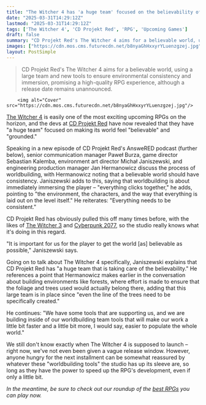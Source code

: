 ```yaml
---
title: "The Witcher 4 has 'a huge team' focused on the believability of the RPG's world, because even things like trees and foliage always need to belong"
date: "2025-03-31T14:29:12Z"
lastmod: "2025-03-31T14:29:12Z"
tags: ['The Witcher 4', 'CD Projekt Red', 'RPG', 'Upcoming Games']
draft: false
summary: "CD Projekt Red's The Witcher 4 aims for a believable world, using a large team and new tools to ensure environmental consistency and immersion, promising a high-quality RPG experience, although a release date remains unannounced."
images: ["https://cdn.mos.cms.futurecdn.net/b8nyaGhHxxyrYLuenzgzej.jpg"]
layout: PostSimple
---
```

> CD Projekt Red's The Witcher 4 aims for a believable world, using a large team and new tools to ensure environmental consistency and immersion, promising a high-quality RPG experience, although a release date remains unannounced.


        <img alt="Cover" src="https://cdn.mos.cms.futurecdn.net/b8nyaGhHxxyrYLuenzgzej.jpg"/>
        
[<u>The Witcher 4</u>](https://www.gamesradar.com/games/the-witcher/the-witcher-4-guide/) is easily one of the most exciting upcoming RPGs on the horizon, and the devs at [CD Projekt Red](https://www.gamesradar.com/tag/cd-projekt-red/) have now revealed that they have "a huge team" focused on making its world feel "believable" and "grounded."

Speaking in a new episode of CD Projekt Red's AnsweRED podcast (further below), senior communication manager Paweł Burza, game director Sebastian Kalemba, environment art director Michał Janiszewski, and engineering production manager Jan Hermanowicz discuss the process of worldbuilding, with Hermanowicz noting that a believable world should have consistency. Janiszewski adds to this, saying that worldbuilding is about immediately immersing the player – "everything clicks together," he adds, pointing to "the environment, the characters, and the way that everything is laid out on the level itself." He reiterates: "Everything needs to be consistent."

CD Projekt Red has obviously pulled this off many times before, with the likes of [<u>The Witcher 3</u>](https://www.gamesradar.com/witcher-3-guide/) and [<u>Cyberpunk 2077</u>](https://www.gamesradar.com/cyberpunk-2077-guide/), so the studio really knows what it's doing in this regard.

"It is important for us for the player to get the world [as] believable as possible," Janiszewski says.

Going on to talk about The Witcher 4 specifically, Janiszewski explains that CD Projekt Red has "a huge team that is taking care of the believability." He references a point that Hermanowicz makes earlier in the conversation about building environments like forests, where effort is made to ensure that the foliage and trees used would actually belong there, adding that this large team is in place since "even the line of the trees need to be specifically created."

He continues: "We have some tools that are supporting us, and we are building inside of our worldbuilding team tools that will make our work a little bit faster and a little bit more, I would say, easier to populate the whole world."

We still don't know exactly when The Witcher 4 is supposed to launch – right now, we've not even been given a vague release window. However, anyone hungry for the next installment can be somewhat reassured by whatever these "worldbuilding tools" the studio has up its sleeve are, so long as they have the power to speed up the RPG's development, even if only a little bit.

*In the meantime, be sure to check out our roundup of the *[<u><em>best RPGs</em></u>](https://www.gamesradar.com/best-rpg-games/)* you can play now.*
        